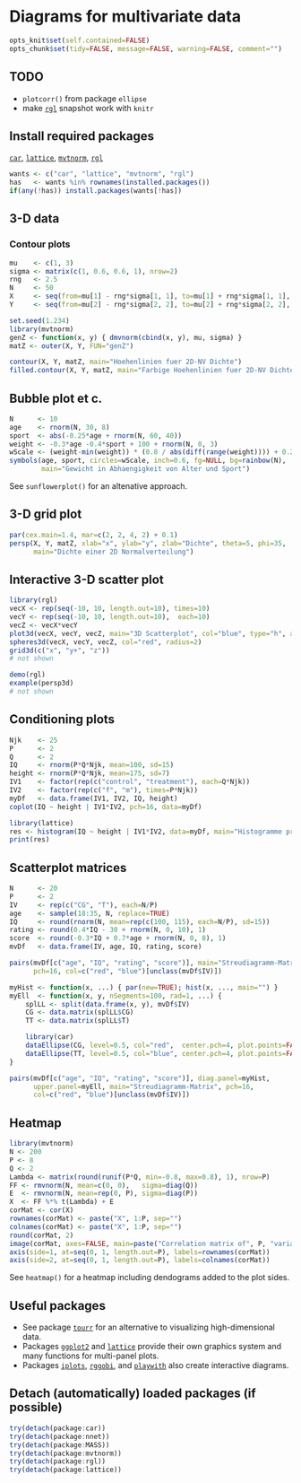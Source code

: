 Diagrams for multivariate data
=========================

```r
opts_knit$set(self.contained=FALSE)
opts_chunk$set(tidy=FALSE, message=FALSE, warning=FALSE, comment="")
```

TODO
-------------------------

 - `plotcorr()` from package `ellipse`
 - make [`rgl`](http://cran.r-project.org/package=rgl) snapshot work with `knitr`

Install required packages
-------------------------

[`car`](http://cran.r-project.org/package=car), [`lattice`](http://cran.r-project.org/package=lattice), [`mvtnorm`](http://cran.r-project.org/package=mvtnorm), [`rgl`](http://cran.r-project.org/package=rgl)

```r
wants <- c("car", "lattice", "mvtnorm", "rgl")
has   <- wants %in% rownames(installed.packages())
if(any(!has)) install.packages(wants[!has])
```

3-D data
-------------------------

### Contour plots
    
```r
mu    <- c(1, 3)
sigma <- matrix(c(1, 0.6, 0.6, 1), nrow=2)
rng   <- 2.5
N     <- 50
X     <- seq(from=mu[1] - rng*sigma[1, 1], to=mu[1] + rng*sigma[1, 1], length.out=N)
Y     <- seq(from=mu[2] - rng*sigma[2, 2], to=mu[2] + rng*sigma[2, 2], length.out=N)
```

```r
set.seed(1.234)
library(mvtnorm)
genZ <- function(x, y) { dmvnorm(cbind(x, y), mu, sigma) }
matZ <- outer(X, Y, FUN="genZ")
```

```r
contour(X, Y, matZ, main="Hoehenlinien fuer 2D-NV Dichte")
filled.contour(X, Y, matZ, main="Farbige Hoehenlinien fuer 2D-NV Dichte")
```

Bubble plot et c.
-------------------------

```r
N      <- 10
age    <- rnorm(N, 30, 8)
sport  <- abs(-0.25*age + rnorm(N, 60, 40))
weight <- -0.3*age -0.4*sport + 100 + rnorm(N, 0, 3)
wScale <- (weight-min(weight)) * (0.8 / abs(diff(range(weight)))) + 0.2
symbols(age, sport, circles=wScale, inch=0.6, fg=NULL, bg=rainbow(N),
        main="Gewicht in Abhaengigkeit von Alter und Sport")
```

See `sunflowerplot()` for an altenative approach.


3-D grid plot
-------------------------

```r
par(cex.main=1.4, mar=c(2, 2, 4, 2) + 0.1)
persp(X, Y, matZ, xlab="x", ylab="y", zlab="Dichte", theta=5, phi=35,
      main="Dichte einer 2D Normalverteilung")
```

Interactive 3-D scatter plot
-------------------------

```r
library(rgl)
vecX <- rep(seq(-10, 10, length.out=10), times=10)
vecY <- rep(seq(-10, 10, length.out=10),  each=10)
vecZ <- vecX*vecY
plot3d(vecX, vecY, vecZ, main="3D Scatterplot", col="blue", type="h", aspect=TRUE)
spheres3d(vecX, vecY, vecZ, col="red", radius=2)
grid3d(c("x", "y+", "z"))
# not shown
```

```r
demo(rgl)
example(persp3d)
# not shown
```

Conditioning plots
-------------------------

```r
Njk    <- 25
P      <- 2
Q      <- 2
IQ     <- rnorm(P*Q*Njk, mean=100, sd=15)
height <- rnorm(P*Q*Njk, mean=175, sd=7)
IV1    <- factor(rep(c("control", "treatment"), each=Q*Njk))
IV2    <- factor(rep(c("f", "m"), times=P*Njk))
myDf   <- data.frame(IV1, IV2, IQ, height)
coplot(IQ ~ height | IV1*IV2, pch=16, data=myDf)
```

```r
library(lattice)
res <- histogram(IQ ~ height | IV1*IV2, data=myDf, main="Histogramme pro Gruppe")
print(res)
```

Scatterplot matrices
-------------------------

```r
N      <- 20
P      <- 2
IV     <- rep(c("CG", "T"), each=N/P)
age    <- sample(18:35, N, replace=TRUE)
IQ     <- round(rnorm(N, mean=rep(c(100, 115), each=N/P), sd=15))
rating <- round(0.4*IQ - 30 + rnorm(N, 0, 10), 1)
score  <- round(-0.3*IQ + 0.7*age + rnorm(N, 0, 8), 1)
mvDf   <- data.frame(IV, age, IQ, rating, score)
```

```r
pairs(mvDf[c("age", "IQ", "rating", "score")], main="Streudiagramm-Matrix",
      pch=16, col=c("red", "blue")[unclass(mvDf$IV)])
```

```r
myHist <- function(x, ...) { par(new=TRUE); hist(x, ..., main="") }
myEll  <- function(x, y, nSegments=100, rad=1, ...) {
    splLL <- split(data.frame(x, y), mvDf$IV)
    CG <- data.matrix(splLL$CG)
    TT <- data.matrix(splLL$T)

    library(car)
    dataEllipse(CG, level=0.5, col="red",  center.pch=4, plot.points=FALSE, add=TRUE)
    dataEllipse(TT, level=0.5, col="blue", center.pch=4, plot.points=FALSE, add=TRUE)
}
```

```r
pairs(mvDf[c("age", "IQ", "rating", "score")], diag.panel=myHist,
      upper.panel=myEll, main="Streudiagramm-Matrix", pch=16,
      col=c("red", "blue")[unclass(mvDf$IV)])
```

Heatmap
-------------------------

```r
library(mvtnorm)
N <- 200
P <- 8
Q <- 2
Lambda <- matrix(round(runif(P*Q, min=-0.8, max=0.8), 1), nrow=P)
FF <- rmvnorm(N, mean=c(0, 0),   sigma=diag(Q))
E  <- rmvnorm(N, mean=rep(0, P), sigma=diag(P))
X  <- FF %*% t(Lambda) + E
corMat <- cor(X)
rownames(corMat) <- paste("X", 1:P, sep="")
colnames(corMat) <- paste("X", 1:P, sep="")
round(corMat, 2)
image(corMat, axes=FALSE, main=paste("Correlation matrix of", P, "variables"))
axis(side=1, at=seq(0, 1, length.out=P), labels=rownames(corMat))
axis(side=2, at=seq(0, 1, length.out=P), labels=colnames(corMat))
```

See `heatmap()` for a heatmap including dendograms added to the plot sides.

Useful packages
-------------------------

 - See package [`tourr`](http://cran.r-project.org/package=tourr) for an alternative to visualizing high-dimensional data.
 - Packages [`ggplot2`](http://cran.r-project.org/package=ggplot2) and [`lattice`](http://cran.r-project.org/package=lattice) provide their own graphics system and many functions for multi-panel plots.
 - Packages [`iplots`](http://www.rosuda.org/iplots/), [`rggobi`](http://cran.r-project.org/package=rggobi), and [`playwith`](http://cran.r-project.org/package=playwith) also create interactive diagrams.

Detach (automatically) loaded packages (if possible)
-------------------------

```r
try(detach(package:car))
try(detach(package:nnet))
try(detach(package:MASS))
try(detach(package:mvtnorm))
try(detach(package:rgl))
try(detach(package:lattice))
```
